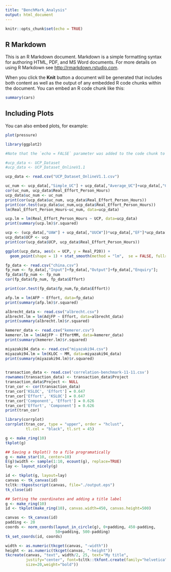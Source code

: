 ```yaml
---
title: "BenchMark_Analysis"
output: html_document
---
```


```r
knitr::opts_chunk$set(echo = TRUE)
```

## R Markdown

This is an R Markdown document. Markdown is a simple formatting syntax for authoring HTML, PDF, and MS Word documents. For more details on using R Markdown see <http://rmarkdown.rstudio.com>.

When you click the **Knit** button a document will be generated that includes both content as well as the output of any embedded R code chunks within the document. You can embed an R code chunk like this:

```r
summary(cars)
```

## Including Plots

You can also embed plots, for example:

```r
plot(pressure)

library(ggplot2)
```

```r
#Note that the `echo = FALSE` parameter was added to the code chunk to prevent printing of the R code that generated the plot.

#ucp_data <- UCP_Dataset
#ucp_data <- UCP_Dataset_OnlineV1.1

ucp_data <- read.csv("UCP_Dataset_OnlineV1.1.csv")

uc_num <- ucp_data[,"Simple_UC"] + ucp_data[,"Average_UC"]+ucp_data[,"Complex_UC"]
cor(uc_num, ucp_data$Real_Effort_Person_Hours)
ucp_data$uc_num <- uc_num
print(cor(ucp_data$uc_num, ucp_data$Real_Effort_Person_Hours))
print(cor.test(ucp_data$uc_num,ucp_data$Real_Effort_Person_Hours))
lm(Real_Effort_Person_Hours~uc_num, data=ucp_data)

ucp.lm = lm(Real_Effort_Person_Hours ~ UCP, data=ucp_data)
print(summary(ucp.lm)$r.squared)

ucp <- (ucp_data[,"UAW"] + ucp_data[,"UUCW"])*ucp_data[,"EF"]*ucp_data[,"TCF"]
ucp_data$UCP <- ucp
print(cor(ucp_data$UCP, ucp_data$Real_Effort_Person_Hours))

ggplot(ucp_data, aes(x = UCP, y = Real_P20)) +
  geom_point(shape = 1) + stat_smooth(method = "lm",  se = FALSE, fullrange = TRUE)

fp_data <- read.csv("china.csv")
fp_num <- fp_data[,"Input"]+fp_data[,"Output"]+fp_data[,"Enquiry"];
fp_data$fp_num <- fp_num
cor(fp_data$fp_num, fp_data$Effort)

print(cor.test(fp_data$fp_num,fp_data$Effort))

afp.lm = lm(AFP ~ Effort, data=fp_data)
print(summary(afp.lm)$r.squared)

albrecht_data <- read.csv("albrecht.csv")
albrecht.lm = lm(AdjFP ~ Effort, data=albrecht_data)
print(summary(albrecht.lm)$r.squared)

kemerer_data <- read.csv("kemerer.csv")
kemerer.lm = lm(AdjFP ~ EffortMM, data=kemerer_data)
print(summary(kemerer.lm)$r.squared)

miyazaki94_data <- read.csv("miyazaki94.csv")
miyazaki94.lm = lm(KLOC ~ MM, data=miyazaki94_data)
print(summary(miyazaki94.lm)$r.squared)
  
```

```r
transaction_data <- read.csv('correlation-benchmark-11-11.csv')
rownames(transaction_data) <- transaction_data$Project
transaction_data$Project <- NULL
tran_cor <- cor(transaction_data)
tran_cor['KSLOC', 'Effort'] = 0.647
tran_cor['Effort', 'KSLOC'] = 0.647
tran_cor['Component', 'Effort'] = 0.626
tran_cor['Effort', 'Component'] = 0.626
print(tran_cor)

library(corrplot)
corrplot(tran_cor, type = "upper", order = "hclust", 
         tl.col = "black", tl.srt = 45)
```


```r
g <- make_ring(10)
tkplot(g)

## Saving a tkplot() to a file programatically
g <- make_star(10, center=10) 
E(g)$width <- sample(1:10, ecount(g), replace=TRUE)
lay <- layout_nicely(g)

id <- tkplot(g, layout=lay)
canvas <- tk_canvas(id)
tcltk::tkpostscript(canvas, file="./output.eps")
tk_close(id)

## Setting the coordinates and adding a title label
g <- make_ring(10)
id <- tkplot(make_ring(10), canvas.width=450, canvas.height=500)

canvas <- tk_canvas(id)
padding <- 20
coords <- norm_coords(layout_in_circle(g), 0+padding, 450-padding,
                      50+padding, 500-padding)
tk_set_coords(id, coords)

width <- as.numeric(tkcget(canvas, "-width"))
height <- as.numeric(tkcget(canvas, "-height"))
tkcreate(canvas, "text", width/2, 25, text="My title",
         justify="center", font=tcltk::tkfont.create(family="helvetica",
         size=20,weight="bold"))
```

